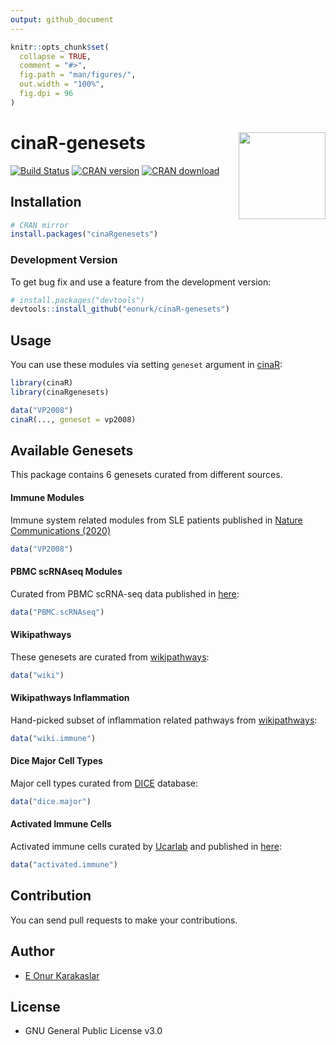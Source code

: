 ```yaml
---
output: github_document
---
```


<!-- README.md is generated from README.Rmd. Please edit that file -->

```r
knitr::opts_chunk$set(
  collapse = TRUE,
  comment = "#>",
  fig.path = "man/figures/",
  out.width = "100%",
  fig.dpi = 96
)
```

# cinaR-genesets <a href='https://eonurk.github.io/cinaR/'><img src='man/figures/cinaR.png' align="right" height="139" /></a>


<!-- badges: start -->
[![Build Status](https://travis-ci.com/eonurk/cinaR.svg?branch=master)](https://travis-ci.com/eonurk/cinaR)
[![CRAN version](https://www.r-pkg.org/badges/version/cinaRgenesets)](https://cran.r-project.org/package=cinaRgenesets)
[![CRAN download](https://cranlogs.r-pkg.org/badges/cinaRgenesets?color=orange)](https://cran.r-project.org/package=cinaRgenesets?color=orange)
<!-- badges: end -->


## Installation

```r
# CRAN mirror
install.packages("cinaRgenesets")
```

### Development Version
To get bug fix and use a feature from the development version:
```r
# install.packages("devtools")
devtools::install_github("eonurk/cinaR-genesets")
```

## Usage
You can use these modules via setting `geneset` argument in [cinaR](https://eonurk.github.io/cinaR/):
```r
library(cinaR)
library(cinaRgenesets)

data("VP2008")
cinaR(..., geneset = vp2008)
```

## Available Genesets
This package contains $6$ genesets curated from different sources.

#### Immune Modules
Immune system related modules from SLE patients published in [Nature Communications (2020)](https://doi.org/10.1038/s41467-020-14396-9)
```r
data("VP2008")
```

#### PBMC scRNAseq Modules
Curated from PBMC scRNA-seq data published in [here](https://www.nature.com/articles/s41590-020-0743-0):
```r
data("PBMC.scRNAseq")
```

#### Wikipathways
These genesets are curated from [wikipathways](https://www.wikipathways.org/index.php/WikiPathways):
```r
data("wiki")
```

#### Wikipathways Inflammation
Hand-picked subset of inflammation related pathways from [wikipathways](https://www.wikipathways.org/index.php/WikiPathways):
```r
data("wiki.immune")
```

#### Dice Major Cell Types
Major cell types curated from [DICE](https://www.dice-database.org/) database:
```r
data("dice.major")
```

#### Activated Immune Cells
Activated immune cells curated by [Ucarlab](https://www.ucarlab.com/) and published in [here](https://www.biorxiv.org/content/10.1101/2020.12.23.424147v1.abstract):
```r
data("activated.immune")
```

## Contribution

You can send pull requests to make your contributions.

## Author

- [E Onur Karakaslar](https://eonurk.github.io/)

## License

- GNU General Public License v3.0
